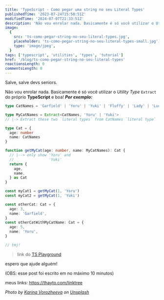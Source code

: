```yaml
---
title: 'TypeScript - Como pegar uma string no seu Literal Types'
publishedTime: '2023-07-24T15:58:51Z'
modifiedTime: '2024-07-07T21:33:51Z'
description: 'Não vou enrolar nada. Basicamente é só você utilizar o Utility Type Extract do próprio TypeScript e boa!'
image:
  {
    src: 'ts-como-pegar-string-no-seu-literal-types.jpg',
    placeholder: 'ts-como-pegar-string-no-seu-literal-types-small.jpg',
    type: 'image/jpeg',
  }
tags: ['typescript', 'utilities', 'types', 'tutorial']
href: '/blog/ts-como-pegar-string-no-seu-literal-types'
reactionsLength: 0
commentsLength: 0
---
```


Salve, salve devs seniors.

Não vou enrolar nada. Basicamente é só você utilizar o _Utility Type_ `Extract` do próprio **TypeScript** e boa! _**Por exemplo:**_

```ts
type CatNames = 'Garfield' | 'Yoru' | 'Yuki' | 'Fluffy' | 'Lady' | 'Lucky'

type MyCatNames = Extract<CatNames, 'Yoru' | 'Yuki'>
// |-> Extract these two `literal types` from CatNames `literal type`

type Cat = {
  age: number
  name: CatNames
}

function getMyCat(age: number, name: MyCatNames): Cat {
  // |--> only show 'Yoru' and
  //                'Yuki'
  return {
    age,
    name,
  } as Cat
}

const myCat1 = getMyCat(1, 'Yoru')
const myCat2 = getMyCat(1, 'Yuki')

const otherCat: Cat = {
  age: 3,
  name: 'Garfield',
}
const otherCatWithMyCatName: Cat = {
  age: 5,
  name: 'Yoru',
}

// tmj!
```

> link do [TS Playground](https://www.typescriptlang.org/play?#code/C4TwDgpgBAwghsAcnAthAzlAvFA5AcTgCcAzASwgBsATXKAHzwE0B7IgVzsdyfYGsyXPADFK7EiRBDcAGTjUpDPDPYBjPlIBQm0JCgBZEPCSoM2KAFEAHsCJxVwADzHkadABpmbTkp79BAHyaUCGhYeERkVEA9NEMALQBljZ2DlDAABYY0MAA7ixQAAaUZMAQdpTp4BiFUCRELCiwCK5mxaXlcJW6EIXaPc3A5gDewVBwAOYQAFxQAHbsKABG5e5jc6azLqbomgC+2iTscw5kLHNQU8CGxgAUkzPziytEnhtoszctOwCUWwhQUZRYEgsKxBKJKDnSggKDoDIsXJeDh0OBzahQMag7ERcE4kJ+AS4MZECDAdhEC5A0IPNZhd4QOlQPbjTDGfbaVTndBDFBGBAARnMVy+wFuAs8PG8uB+mi5cx5UD5xgATMKyaLxZLeETZXLuUMWJlysZ-kMcNSQg9ZgBmJkhBmzAjEchUWgc+WKo1ZIjGADqpQyotaZpGWPGU1mAFZ7fNNsjOPsgA)

espero que ajude alguém!

(OBS: esse post foi escrito em no máximo 10 minutos)

meus links: https://thayto.com/linktree

_Photo by <a href="https://unsplash.com/@_k_arinn?utm_content=creditCopyText&utm_medium=referral&utm_source=unsplash">Karina Vorozheeva</a> on <a href="https://unsplash.com/photos/white-butterfly-resting-on-cats-nose-rW-I87aPY5Y?utm_content=creditCopyText&utm_medium=referral&utm_source=unsplash">Unsplash</a>_
